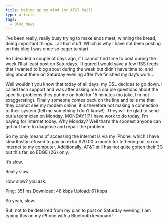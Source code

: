 ```yaml
---
title: Making up my mind (or AT&T fail)
type: article
tags:
  - Blog News
---
```


I’ve been really, really busy trying to make ends meet, winning the bread, doing important things… all that stuff. Which is why I have not been posting on this blog I was once so eager to start.

So I decided a couple of days ago, if I cannot find time to post during the week I’ll at least post on Saturdays. I figured I would save a few RSS feeds that I wanted to blog about during the week but didn’t have time to, and blog about them on Saturday evening after I’ve finished my day’s work…

Well wouldn’t you know that today of all days, my DSL decides to go down. I called tech support and was after asking me a couple questions about the specific problems they put me on hold for 15 minutes (no joke, I’m not exaggerating). Finally someone comes back on the line and tells me that they cannot see my modem online, it is therefore not making a connection to their system (tell me something I don’t know!). They will be glad to send out a technician on Monday. MONDAY?!? I have work to do today, I’m paying for internet today. Why Monday? Well that’s the soonest anyone can get out here to diagnose and repair the problem.

So my only means of accessing the internet is via my iPhone, which I have steadfastly refused to pay an extra $20.00 a month for tethering on, so no internet to my computer. Additionally, AT&T still has not quite gotten their 3G out this far, so EDGE (2G) only.

It’s slow.

Really slow.

How slow? you ask.

Ping: 351 ms
Download: 48 kbps
Upload: 61 kbps

So yeah, slow.

But, not to be deterred from my plan to post on Saturday evening, I am typing this on my iPhone with a Bluetooth keyboard!
